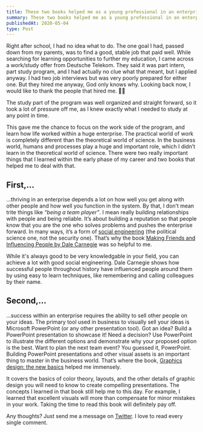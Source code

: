 ```yaml
---
title: These two books helped me as a young professional in an enterprise world
summary: These two books helped me as a young professional in an enterprise world
publishedAt: 2020-05-04
type: Post
---
```


Right after school, I had no idea what to do. The one goal I had, passed down from my parents, was to find a good, stable job that paid well. While searching for learning opportunities to further my education, I came across a work/study offer from Deutsche Telekom. They said it was part intern, part study program, and I had actually no clue what that meant, but I applied anyway. I had two job interviews but was very poorly prepared for either one. But they hired me anyway, God only knows why. Looking back now, I would like to thank the people that hired me. 🙏🏻

The study part of the program was well organized and straight forward, so it took a lot of pressure off me, as I knew exactly what I needed to study at any point in time.

This gave me the chance to focus on the work side of the program, and learn how life worked within a huge enterprise. The practical world of work is completely different than the theoretical world of science. In the business world, humans and processes play a huge and important role, which I didn’t learn in the theoretical world of science. There were two really important things that I learned within the early phase of my career and two books that helped me to deal with that.

## First,...

...thriving in an enterprise depends a lot on how well you get along with other people and how well you function in the system. By that, I don’t mean trite things like _“being a team player”_. I mean really building relationships with people and being reliable. It’s about building a reputation so that people know that you are the one who solves problems and pushes the enterprise forward. In many ways, it’s a form of [social engineering](<https://en.wikipedia.org/wiki/Social_engineering_(political_science)>) (the political science one, not the security one). That’s why the book [Making Friends and Influencing People by Dale Carnegie](https://amzn.to/2MKXaOe) was so helpful to me.

While it's always good to be very knowledgable in your field, you can achieve a lot with good social engineering. Dale Carnegie shows how successful people throughout history have influenced people around them by using easy to learn techniques, like remembering and calling colleagues by their name.

## Second,...

...success within an enterprise requires the ability to sell other people on your ideas. The primary tool used in business to visually sell your ideas is Microsoft PowerPoint (or any other presentation tool). Got an idea? Build a PowerPoint presentation to showcase it! Need a decision? Use PowerPoint to illustrate the different options and demonstrate why your proposed option is the best. Want to plan the next team event? You guessed it, PowerPoint. Building PowerPoint presentations and other visual assets is an important thing to master in the business world. That’s where the book, [Graphics design: the new basics](https://amzn.to/3cLBGv7) helped me immensely.

It covers the basics of color theory, layouts, and the other details of graphic design you will need to know to create compelling presentations. The concepts I learned in that book still help me to this day. For example, I learned that excellent visuals will more than compensate for minor mistakes in your work. Taking the time to read this book will definitely pay off.

Any thoughts? Just send me a message on [Twitter](https://twitter.com/zeekrey_). I love to read every single comment.
